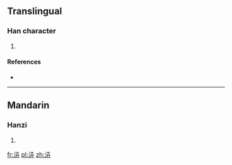 ==Translingual==

===Han character===
{{Han char|rn=85|rad=水|as=05|sn=8|four=|canj=水十廿 (EJT)}}

# {{defn|Han|sort=水05}}

====References====
* {{Han ref|kx=0615.170|dkj=17278|dj=1009.130|hdz=31579.030|uh=6CCB|ud=27851}}

----

==Mandarin==

===Hanzi===
{{cmn-hanzi|pin=[[bì]] ([[bi4]]), [[huì]] ([[hui4]])|wg=pi<sup>4</sup>, hui<sup>4</sup>}}

# {{defn|Mandarin|sort=水05}}

[[fr:泋]]
[[pl:泋]]
[[zh:泋]]